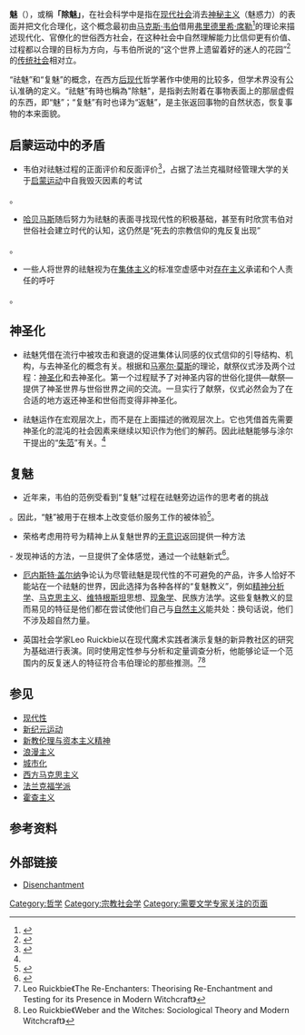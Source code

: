 {{expert needed|subject=文学|time=2021-10-28}}
{{prose|time=2021-10-28|條目各節}}

'''{{zy|祛|qū|ㄑㄩ}}魅'''（{{lang-en|Disenchantment}}），或稱'''「除魅」'''，在社会科学中是指在[[现代社会|现代社会]]消去[[神秘主义|神秘主义]]（魅惑力）的表面并把文化合理化，这个概念最初由[[马克斯·韦伯|马克斯·韦伯]]借用[[弗里德里希·席勒|弗里德里希·席勒]]<ref>
{{cite journal
|last=Jenkins
|first=Richard
|author-link=
|year=2000
|title=Disenchantment, Enchantment and Re-Enchantment: Max Weber at the Millennium
|url=http://maxweberstudies.org/kcfinder/upload/files/MWSJournal/1.1pdfs/1.1%2011-32.pdf
|journal=Max Weber Studies
|volume=1
|issue=1
|pages=11–32
|issn=1470-8078
|jstor=24579711
|archive-url=https://web.archive.org/web/20181123121516/http://maxweberstudies.org/kcfinder/upload/files/MWSJournal/1.1pdfs/1.1%2011-32.pdf
|archive-date=23 November 2018
|access-date=25 February 2021
}}
</ref>的理论来描述现代化、官僚化的世俗西方社会，在这种社会中自然理解能力比信仰更有价值、过程都以合理的目标为方向，与韦伯所说的“这个世界上遗留着好的迷人的花园”<ref>
{{cite book
|last=Weber
|first=Max
|author-link=马克斯·韦伯
|year=1971
|orig-year=1920
|title=The Sociology of Religion
|trans-title=宗教社会学
|page=270
}}
</ref>的[[传统社会|传统社会]]相对立。

“祛魅”和“复魅”的概念，在西方[[后现代|后现代]]哲学著作中使用的比较多，但学术界没有公认准确的定义。“祛魅”有時也稱為"除魅"，是指剥去附着在事物表面上的那层虚假的东西，即“魅”；“复魅”有时也译为“返魅”，是主张返回事物的自然状态，恢复事物的本来面貌。

==启蒙运动中的矛盾==
* 韦伯对祛魅过程的正面评价和反面评价<ref>{{cite book
|author=Anthony J. Cascardi
|title=The Subject of Modernity
|trans-title=现代性学科
|url=https://books.google.com/books?id=4E-6OE8qgKkC
|date=March 19, 1992
|publisher=Cambridge University Press
|isbn=978-0-521-42378-6
|access-date=2021-05-15
|archive-date=2021-05-15
|archive-url=https://web.archive.org/web/20210515030538/https://books.google.com/books?id=4E-6OE8qgKkC
|dead-url=no
}}</ref>，占据了法兰克福财经管理大学的关于[[启蒙运动|启蒙运动]]中自我毁灭因素的考试<ref>
{{cite book
|last=Borradori
|first=Giovanna
|year=2003
|title=Philosophy in a Time of Terror: Dialogues with Jurgen Habermas and Jacques Derrida
|url=https://archive.org/details/philosophytimete00borr_413
|trans-title=一个恐惧时代的哲学
|location=Chicago
|publisher=University of Chicago Press
|isbn=978-0-226-06664-6
|page=[https://archive.org/details/philosophytimete00borr_413/page/n82 69]
}}
</ref>。

* [[哈贝马斯|哈贝马斯]]随后努力为祛魅的表面寻找现代性的积极基础，甚至有时欣赏韦伯对世俗社会建立时代的认知，这仍然是“死去的宗教信仰的鬼反复出现”<ref>
{{cite book
|last1=Collins
|first1=Randall
|last2=Makowsky
|first2=Michael
|year=1998
|chapter=Max Weber: The Disenchantment of the World
|editor-last=Smith
|editor-first=Murray E. G.
|title=Early Modern Social Theory: Selected Interpretive Readings
|location=Toronto
|publisher=Canadian Scholars' Press
|pages=274
|isbn=978-1-55130-117-4
}}</ref>。

* 一些人将世界的祛魅视为在[[集体主义|集体主义]]的标准空虚感中对[[存在主义|存在主义]]承诺和个人责任的呼吁<ref>
{{cite book
|year=1999
|editor-last=Embree
|editor-first=Lester
|title=Schutzian Social Science
}}</ref>。

==神圣化==
* 祛魅凭借在流行中被攻击和衰退的促进集体认同感的仪式信仰的引导结构、机构，与去神圣化的概念有关。根据{{Tsl|en|Henri Hubert|4=亨利·休伯特}}和[[马塞尔·莫斯|马塞尔·莫斯]]的理论，献祭仪式涉及两个过程：[[神圣化|神圣化]]和去神圣化。第一个过程赋予了对神圣内容的世俗化提供—献祭—提供了神圣世界与世俗世界之间的交流。一旦实行了献祭，仪式必然会为了在合适的地方返还神圣和世俗而变得非神圣化。<ref name="Bell2009">
{{cite book
|last=Bell
|first=Catherine
|year=2009
|orig-year=1997
|title=Ritual: Perspectives and Dimensions
|url=https://archive.org/details/ritualperspectiv00bell_197
|trans-title=仪式：透视和维度
|location=New York
|publisher=Oxford University Press
|isbn=978-0-19-973510-5
|page=[https://archive.org/details/ritualperspectiv00bell_197/page/n26 26]
}}</ref>

* 祛魅运作在宏观层次上，而不是在上面描述的微观层次上。它也凭借首先需要神圣化的混沌的社会因素来继续以知识作为他们的解药。因此祛魅能够与涂尔干提出的“[[失范|失范]]”有关。<ref name="Bell2009"/>

==复魅==
* 近年来，韦伯的范例受看到“复魅”过程在祛魅旁边运作的思考者的挑战<ref>
{{cite book
|year=2009
|editor1-last=Landy
|editor1-first=Joshua
|editor2-last=Saler
|editor2-first=Michael
|title=The Re-Enchantment of the World: Secular Magic in a Rational Age
|trans-title=世界的复魅
|location=Stanford, California
|publisher=Stanford University Press
}}</ref>。因此，“魅”被用于在根本上改变低价服务工作的被体验<ref>
{{cite journal
|last1=Endrissat
|first1=Nada
|last2=Islam
|first2=Gazi
|last3=Noppeney
|first3=Claus
|year=2015
|title=Enchanting Work: New Spirits of Service Work in an Organic Supermarket
|trans-title=迷人的工作：在一个有机超市中的服务工作的新精神
|journal=Organization Studies
|volume=36
|issue=11
|pages=1555–1576
|doi=10.1177/0170840615593588
|issn=1741-3044
}}</ref>。

* 荣格考虑用符号为精神上从复魅世界的[[无意识|无意识]]返回提供一种方法<ref>
{{cite book
|last=Jung
|first=C. G.
|author-link=卡尔·荣格
|year=1978
|title=Man and His Symbols
|url=https://archive.org/details/manhissymbols0000jung
|trans-title=人与他的符号
|pages= [https://archive.org/details/manhissymbols0000jung/page/83 83]–94
}}</ref> - 发现神话的方法，一旦提供了全体感觉，通过一个祛魅新式<ref>
{{cite book
|last=Casement
|first=Ann
|year=2007
|title=Who Owns Jung?
|trans-title=谁拥有荣格
|page=20
}}</ref>。

* [[厄内斯特·盖尔纳|厄内斯特·盖尔纳]]争论认为尽管祛魅是现代性的不可避免的产品，许多人恰好不能站在一个祛魅的世界，因此选择为各种各样的“复魅教义”，例如[[精神分析学|精神分析学]]、[[马克思主义|马克思主义]]、[[维特根斯坦|维特根斯坦]]思想、[[现象学|现象学]]、民族方法学。这些复魅教义的显而易见的特征是他们都在尝试使他们自己与[[自然主义|自然主义]]能共处：换句话说，他们不涉及超自然力量。<ref>
{{cite book
|last=Hall
|first=John A.
|year=2010
|title=Ernest Gellner: An Intellectual Biography
|trans-title=欧内斯特·盖尔纳
|location=London
|publisher=Verso
}}</ref>

* 英国社会学家Leo Ruickbie以在现代魔术实践者演示复魅的新异教社区的研究为基础进行表演。同时使用定性参与分析和定量调查分析，他能够论证一个范围内的反复迷人的特征符合韦伯理论的那些推测。<ref>Leo Ruickbie《The Re-Enchanters: Theorising Re-Enchantment and Testing for its Presence in Modern Witchcraft》</ref><ref>Leo Ruickbie《Weber and the Witches: Sociological Theory and Modern Witchcraft》</ref>

==参见==
{{Div col|colwidth=20em}}
*[[现代性|现代性]]
*[[新纪元运动|新纪元运动]]
*[[新教伦理与资本主义精神|新教伦理与资本主义精神]]
*[[浪漫主义|浪漫主义]]
*[[城市化|城市化]]
*[[西方马克思主义|西方马克思主义]]
*[[法兰克福学派|法兰克福学派]]
*[[霍查主义|霍查主义]]
{{Div col end}}

==参考资料==
<references/>

==外部链接==
* [http://hirr.hartsem.edu/ency/disenchantment.htm Disenchantment] {{Wayback|url=http://hirr.hartsem.edu/ency/disenchantment.htm |date=20160325160016 }}

[[Category:哲学|Category:哲学]]
[[Category:宗教社会学|Category:宗教社会学]]
[[Category:需要文学专家关注的页面|Category:需要文学专家关注的页面]]